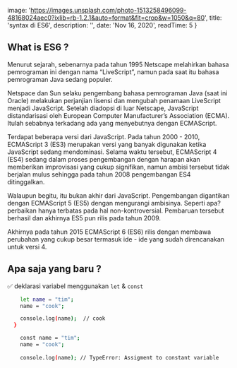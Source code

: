
  image: 'https://images.unsplash.com/photo-1513258496099-48168024aec0?ixlib=rb-1.2.1&auto=format&fit=crop&w=1050&q=80',
  title: 'syntax di ES6',
  description: '',
  date: 'Nov 16, 2020',
  readTime: 5
}


## What is ES6 ?
Menurut sejarah, sebenarnya pada tahun 1995 Netscape melahirkan bahasa pemrograman ini dengan nama “LiveScript”, namun pada saat itu bahasa pemrograman Java sedang populer. 

Netspace dan Sun selaku pengembang bahasa pemrograman Java (saat ini Oracle) melakukan perjanjian lisensi dan mengubah penamaan LiveScript menjadi JavaScript. Setelah diadopsi di luar Netscape, JavaScript distandarisasi oleh European Computer Manufacturer’s Association (ECMA). Itulah sebabnya terkadang ada yang menyebutnya dengan ECMAScript.

Terdapat beberapa versi dari JavaScript. Pada tahun 2000 - 2010, ECMAScript 3 (ES3) merupakan versi yang banyak digunakan ketika JavaScript sedang mendominasi. Selama waktu tersebut, ECMAScript 4 (ES4) sedang dalam proses pengembangan dengan harapan akan memberikan improvisasi yang cukup signifikan, namun ambisi tersebut tidak berjalan mulus sehingga pada tahun 2008 pengembangan ES4 ditinggalkan. 

Walaupun begitu, itu bukan akhir dari JavaScript. Pengembangan digantikan dengan ECMAScript 5 (ES5) dengan mengurangi ambisinya. Seperti apa? perbaikan hanya terbatas pada hal non-kontroversial. Pembaruan tersebut berhasil dan akhirnya ES5 pun rilis pada tahun 2009.

Akhirnya pada tahun 2015 ECMAScript 6 (ES6) rilis dengan membawa perubahan yang cukup besar termasuk ide - ide yang sudah direncanakan untuk versi 4.

## Apa saja yang baru ?
✅ deklarasi variabel menggunakan `let` & `const`
```sh
    let name = "tim";
    name = "cook";

    console.log(name);  // cook
  }
```
```sh
    const name = "tim";
    name = "cook";
    
    console.log(name); // TypeError: Assigment to constant variable
```

